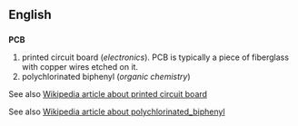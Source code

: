 ==English==
==={{initialism}}===
'''PCB'''

#printed circuit board (''electronics''). PCB is typically a piece of fiberglass with copper wires etched on it.
#polychlorinated biphenyl (''organic chemistry'')

See also [[:w:printed_circuit_board|Wikipedia article about printed circuit board]]

See also [[:w:Polychlorinated_biphenyl|Wikipedia article about polychlorinated_biphenyl]]